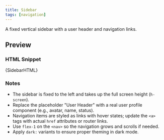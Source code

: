 ```yaml
---
title: Sidebar
tags: [navigation]
---
```





A fixed vertical sidebar with a user header and navigation links.

## Preview
<div class="component-preview-background [&>div>aside]:relative [&>div>aside]:h-[50vh]">
  <div dangerouslySetInnerHTML={{ __html: SidebarHTML }} />
</div>

### HTML Snippet
<CodeBlock language="html">{SidebarHTML}</CodeBlock>

### Notes
- The sidebar is fixed to the left and takes up the full screen height (`h-screen`).
- Replace the placeholder "User Header" with a real user profile component (e.g., avatar, name, status).
- Navigation items are styled as links with hover states; update the `<a>` tags with actual `href` attributes or router links.
- Use `flex-1` on the `<nav>` so the navigation grows and scrolls if needed.
- Apply `dark:` variants to ensure proper theming in dark mode.
